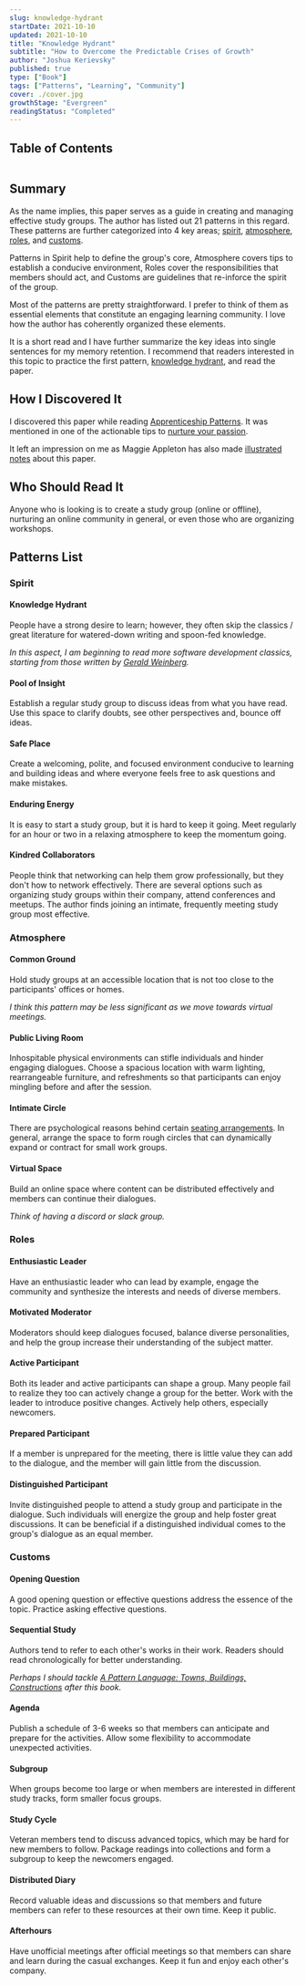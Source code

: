 ```yaml
---
slug: knowledge-hydrant
startDate: 2021-10-10
updated: 2021-10-10
title: "Knowledge Hydrant"
subtitle: "How to Overcome the Predictable Crises of Growth"
author: "Joshua Kerievsky"
published: true
type: ["Book"]
tags: ["Patterns", "Learning", "Community"]
cover: ./cover.jpg
growthStage: "Evergreen"
readingStatus: "Completed"
---
```


## Table of Contents

```toc

```

## Summary

As the name implies, this paper serves as a guide in creating and managing effective study groups. The author has listed out 21 patterns in this regard. These patterns are further categorized into 4 key areas; [spirit](#spirit), [atmosphere](#atmosphere), [roles](#roles), and [customs](#customs).

Patterns in Spirit help to define the group's core, Atmosphere covers tips to establish a conducive environment, Roles cover the responsibilities that members should act, and Customs are guidelines that re-inforce the spirit of the group.

Most of the patterns are pretty straightforward. I prefer to think of them as essential elements that constitute an engaging learning community. I love how the author has coherently organized these elements.

It is a short read and I have further summarize the key ideas into single sentences for my memory retention. I recommend that readers interested in this topic to practice the first pattern, [knowledge hydrant](#knowledge-hydrant), and read the paper.

## How I Discovered It

I discovered this paper while reading [Apprenticeship Patterns](/library/apprenticeship-patterns). It was mentioned in one of the actionable tips to [nurture your passion](/library/apprenticeship-pattern#nurture-your-passion).

It left an impression on me as Maggie Appleton has also made
[illustrated notes](https://maggieappleton.com/knowledge-hydrant) about this paper.

## Who Should Read It

Anyone who is looking is to create a study group (online or offline), nurturing an online community in general, or even those who are organizing workshops.

## Patterns List

### Spirit

#### Knowledge Hydrant

People have a strong desire to learn; however, they often skip the classics / great literature for watered-down writing and spoon-fed knowledge.

_In this aspect, I am beginning to read more software development classics, starting from those written by [Gerald Weinberg](https://en.wikipedia.org/wiki/Gerald_Weinberg)._

#### Pool of Insight

Establish a regular study group to discuss ideas from what you have read. Use this space to clarify doubts, see other perspectives and, bounce off ideas.

#### Safe Place

Create a welcoming, polite, and focused environment conducive to learning and building ideas and where everyone feels free to ask questions and make mistakes.

#### Enduring Energy

It is easy to start a study group, but it is hard to keep it going. Meet regularly for an hour or two in a relaxing atmosphere to keep the momentum going.

#### Kindred Collaborators

People think that networking can help them grow professionally, but they don't how to network effectively. There are several options such as organizing study groups within their company, attend conferences and meetups. The author finds joining an intimate, frequently meeting study
group most effective.

### Atmosphere

#### Common Ground

Hold study groups at an accessible location that is not too close to the participants' offices or homes.

_I think this pattern may be less significant as we move towards virtual meetings._

#### Public Living Room

Inhospitable physical environments can stifle individuals and hinder engaging dialogues. Choose a spacious location with warm lighting, rearrangeable furniture, and refreshments so that participants can enjoy mingling before and after the session.

#### Intimate Circle

There are psychological reasons behind certain [seating arrangements](https://www.socialtables.com/blog/meeting-event-design/types-of-seating-arrangements/). In general, arrange the space to form rough circles that can dynamically expand or contract for small work groups.

#### Virtual Space

Build an online space where content can be distributed effectively and members can continue their dialogues.

_Think of having a discord or slack group._

### Roles

#### Enthusiastic Leader

Have an enthusiastic leader who can lead by example, engage the community and synthesize the interests and needs of diverse members.

#### Motivated Moderator

Moderators should keep dialogues focused, balance diverse personalities, and help the group increase their understanding of the subject matter.

#### Active Participant

Both its leader and active participants can shape a group. Many people fail to realize they too can actively change a group for the better. Work with the leader to introduce positive changes. Actively help others, especially newcomers.

#### Prepared Participant

If a member is unprepared for the meeting, there is little value they can add to the dialogue, and the member will gain little from the discussion.

#### Distinguished Participant

Invite distinguished people to attend a study group and participate in the dialogue. Such individuals will energize the group and help foster great discussions. It can be beneficial if a distinguished individual comes to the group's dialogue as an equal member.

### Customs

#### Opening Question

A good opening question or effective questions address the essence of the topic. Practice asking effective questions.

#### Sequential Study

Authors tend to refer to each other's works in their work. Readers should read chronologically for better understanding.

_Perhaps I should tackle [A Pattern Language: Towns, Buildings, Constructions](https://www.goodreads.com/book/show/79766.A_Pattern_Language) after this book._

#### Agenda

Publish a schedule of 3-6 weeks so that members can anticipate and prepare for the activities. Allow some flexibility to accommodate unexpected activities.

#### Subgroup

When groups become too large or when members are interested in different study tracks, form smaller focus groups.

#### Study Cycle

Veteran members tend to discuss advanced topics, which may be hard for new members to follow. Package readings into collections and form a subgroup to keep the newcomers engaged.

#### Distributed Diary

Record valuable ideas and discussions so that members and future members can refer to these resources at their own time. Keep it public.

#### Afterhours

Have unofficial meetings after official meetings so that members can share and learn during the casual exchanges. Keep it fun and enjoy each other's company.
